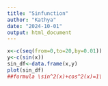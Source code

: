 ```yaml
---
title: "Sinfunction"
author: "Kathya"
date: "2024-10-01"
output: html_document
---
```

```r
x<-c(seq(from=0,to=20,by=0.01))
y<-c(sin(x))
sin_df<-data.frame(x,y)
plot(sin_df)
##formula \sin^2(x)+cos^2(x)=1\
```